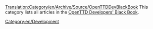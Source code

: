 [[Translation:Category/en/Archive/Source/OpenTTDDevBlackBook]]
This category lists all articles in the [[en/Development/Main Page|OpenTTD Developers' Black Book]].

[[Category:en/Development]]